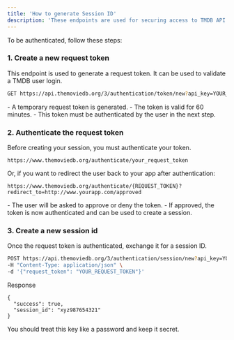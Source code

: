 ---
title: 'How to generate Session ID'
description: 'These endpoints are used for securing access to TMDB API and user accounts.'
---


To be authenticated, follow these steps:

### 1. Create a new request token

This endpoint is used to generate a request token. It can be used to validate a TMDB user login.

```bash
GET https://api.themoviedb.org/3/authentication/token/new?api_key=YOUR_API_KEY

```

<Note>
    - A temporary request token is generated.  
    - The token is valid for 60 minutes.  
    - This token must be authenticated by the user in the next step.
</Note>

### 2. Authenticate the request token

Before creating your session, you must authenticate your token.

```url
https://www.themoviedb.org/authenticate/your_request_token
```

Or, if you want to redirect the user back to your app after authentication:

```url
https://www.themoviedb.org/authenticate/{REQUEST_TOKEN}?redirect_to=http://www.yourapp.com/approved

```
<Note>
- The user will be asked to approve or deny the token.
- If approved, the token is now authenticated and can be used to create a session.
</Note>

### 3. Create a new session id

Once the request token is authenticated, exchange it for a session ID.

```bash
POST https://api.themoviedb.org/3/authentication/session/new?api_key=YOUR_API_KEY \
-H "Content-Type: application/json" \
-d '{"request_token": "YOUR_REQUEST_TOKEN"}'
```
Response
```
{
  "success": true,
  "session_id": "xyz987654321"
}
```

<Note>
  You should treat this key like a password and keep it secret.
</Note>
